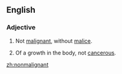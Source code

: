 ==English==
===Adjective===
{{en-adj}}
# Not [[malignant]], without [[malice]].
# {{context|medicine}} Of a growth in the body, not [[cancerous]].

[[zh:nonmalignant]]